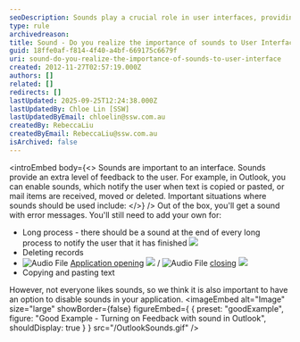 ```yaml
---
seoDescription: Sounds play a crucial role in user interfaces, providing auditory feedback and enhancing the overall experience.
type: rule
archivedreason:
title: Sound - Do you realize the importance of sounds to User Interface?
guid: 18ffe0af-f814-4f40-a4bf-669175c6679f
uri: sound-do-you-realize-the-importance-of-sounds-to-user-interface
created: 2012-11-27T02:57:19.000Z
authors: []
related: []
redirects: []
lastUpdated: 2025-09-25T12:24:38.000Z
lastUpdatedBy: Chloe Lin [SSW]
lastUpdatedByEmail: chloelin@ssw.com.au
createdBy: RebeccaLiu
createdByEmail: RebeccaLiu@ssw.com.au
isArchived: false
---
```


<introEmbed
  body={<>
Sounds are important to an interface. Sounds provide an extra level of feedback to the user. For example, in Outlook, you can enable sounds, which notify the user when text is copied or pasted, or mail items are received, moved or deleted. Important situations where sounds should be used include:
  </>}
/>
Out of the box, you'll get a sound with error messages. You'll still need to add your own for:

- Long process - there should be a sound at the end of every long process to notify the user that it has finished [![](/Sound.gif)](http://www.ssw.com.au/ssw/Standards/Rules/Sounds/sswLongProcessFinished01_ChatWhsp.wav)
- Deleting records
- ![](/iconAudio.png "Audio File") [Application opening](http://www.ssw.com.au/ssw/Standards/Rules/Sounds/SSWApplicationOpened_dooropen.wav) [![](/Sound.gif)](http://www.ssw.com.au/ssw/Standards/Rules/Sounds/SSWApplicationOpened_dooropen.wav) / ![](/iconAudio.png "Audio File") [closing](http://www.ssw.com.au/ssw/Standards/Rules/Sounds/SSWApplicationClosed_doorslam.wav) [![](/Sound.gif)](http://www.ssw.com.au/ssw/Standards/Rules/Sounds/SSWApplicationClosed_doorslam.wav)
- Copying and pasting text

However, not everyone likes sounds, so we think it is also important to have an option to disable sounds in your application.
<imageEmbed
  alt="Image"
  size="large"
  showBorder={false}
  figureEmbed={ {
    preset: "goodExample",
    figure: "Good Example - Turning on Feedback with sound in Outlook",
    shouldDisplay: true
  } }
  src="/OutlookSounds.gif"
/>
